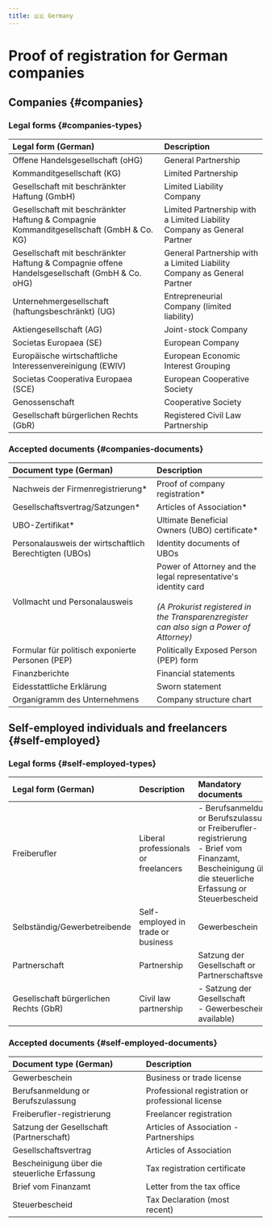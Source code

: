 ```yaml
---
title: 🇩🇪 Germany
---
```


# Proof of registration for German companies


<DocumentsIntro country="🇩🇪 Germany" />

## Companies {#companies}

### Legal forms {#companies-types}

| Legal form (German)                                            | Description                                                            |
| :------------------------------------------------------------- | :--------------------------------------------------------------------- |
| Offene Handelsgesellschaft (oHG)                               | General Partnership                                                    |
| Kommanditgesellschaft (KG)                                     | Limited Partnership                                                    |
| Gesellschaft mit beschränkter Haftung (GmbH)                   | Limited Liability Company                                              |
| Gesellschaft mit beschränkter Haftung & Compagnie Kommanditgesellschaft (GmbH & Co. KG) | Limited Partnership with a Limited Liability Company as General Partner |
| Gesellschaft mit beschränkter Haftung & Compagnie offene Handelsgesellschaft (GmbH & Co. oHG) | General Partnership with a Limited Liability Company as General Partner |
| Unternehmergesellschaft (haftungsbeschränkt) (UG)              | Entrepreneurial Company (limited liability)                            |
| Aktiengesellschaft (AG)                                        | Joint-stock Company                                                    |
| Societas Europaea (SE)                                         | European Company                                                       |
| Europäische wirtschaftliche Interessenvereinigung (EWIV)        | European Economic Interest Grouping                                    |
| Societas Cooperativa Europaea (SCE)                            | European Cooperative Society                                            |
| Genossenschaft                                           | Cooperative Society                                                    |
| Gesellschaft bürgerlichen Rechts (GbR)                       | Registered Civil Law Partnership                                       |

### Accepted documents {#companies-documents}

| Document type (German)                                     | Description                                                            |
| :--------------------------------------------------------- | :--------------------------------------------------------------------- |
| Nachweis der Firmenregistrierung* | Proof of company registration* |
| Gesellschaftsvertrag/Satzungen* | Articles of Association* |
| UBO-Zertifikat* | Ultimate Beneficial Owners (UBO) certificate* |
| Personalausweis der wirtschaftlich Berechtigten (UBOs)       | Identity documents of UBOs               |
| Vollmacht und Personalausweis | Power of Attorney and the legal representative's identity card <br/><br/> *(A Prokurist registered in the Transparenzregister can also sign a Power of Attorney)*             |
| Formular für politisch exponierte Personen (PEP)             | Politically Exposed Person (PEP) form                                |
| Finanzberichte                                             | Financial statements                                                 |
| Eidesstattliche Erklärung                                   | Sworn statement                                                      |
| Organigramm des Unternehmens                                | Company structure chart                                              |

## Self-employed individuals and freelancers {#self-employed}

### Legal forms {#self-employed-types}

| Legal form (German)                | Description                           | Mandatory documents                                                                                                                                                               |
| :--------------------------------- | :------------------------------------ | :-------------------------------------------------------------------------------------------------------------------------------------------------------------------------------- |
| Freiberufler                       | Liberal professionals or freelancers  | - Berufsanmeldung or Berufszulassung or Freiberufler-registrierung <br/> - Brief vom Finanzamt, Bescheinigung über die steuerliche Erfassung or Steuerbescheid               |
| Selbständig/Gewerbetreibende       | Self-employed in trade or business   |Gewerbeschein                                                                                                                                                                   |
| Partnerschaft                      | Partnership                           | Satzung der Gesellschaft or Partnerschaftsvertrag                                                                                                                                                         |
| Gesellschaft bürgerlichen Rechts (GbR) | Civil law partnership                 | - Satzung der Gesellschaft <br/> - Gewerbeschein (if available)                                                                                                                |

### Accepted documents {#self-employed-documents}

| Document type (German)                     | Description                                          |
| :----------------------------------------- | :--------------------------------------------------- |
| Gewerbeschein                              | Business or trade license                          |
| Berufsanmeldung or Berufszulassung          | Professional registration or professional license    |
| Freiberufler-registrierung                | Freelancer registration                            |
| Satzung der Gesellschaft (Partnerschaft)      | Articles of Association - Partnerships             |
| Gesellschaftsvertrag                    | Articles of Association                      |
| Bescheinigung über die steuerliche Erfassung | Tax registration certificate                       |
| Brief vom Finanzamt                           | Letter from the tax office                         |
| Steuerbescheid                           | Tax Declaration (most recent)                         |